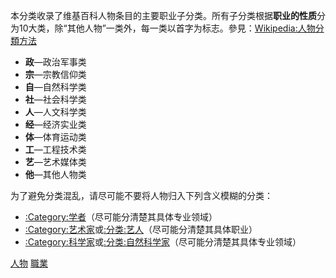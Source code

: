 {{Category diffuse}}
本分类收录了维基百科人物条目的主要职业子分类。所有子分类根据'''职业的性质'''分为10大类，除“其他人物”一类外，每一类以首字为标志。參見：[[Wikipedia:人物分類方法|Wikipedia:人物分類方法]]
* '''政'''—政治军事类 
* '''宗'''—宗教信仰类 
* '''自'''—自然科学类 
* '''社'''—社会科学类
* '''人'''—人文科学类 
* '''经'''—经济实业类
* '''体'''—体育运动类 
* '''工'''—工程技术类 
* '''艺'''—艺术媒体类
* '''他'''—其他人物类

为了避免分类混乱，请尽可能不要将人物归入下列含义模糊的分类：
* [[:Category:学者|:Category:学者]]（尽可能分清楚其具体专业领域）
* [[:Category:艺术家|:Category:艺术家]]或[[:分类:艺人|:分类:艺人]]（尽可能分清楚其具体职业）
* [[:Category:科学家|:Category:科学家]]或[[:分类:自然科学家|:分类:自然科学家]]（尽可能分清楚其具体专业领域）

{{Commons category|People by occupation}}

[[Category:人物|]]
[[Category:職業|]]